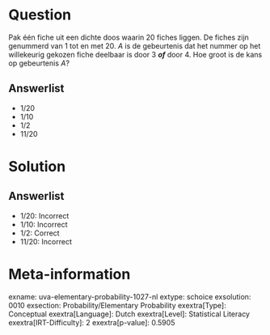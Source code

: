 Question
========

Pak één fiche uit een dichte doos waarin 20 fiches liggen. De fiches
zijn genummerd van 1 tot en met 20. *A* is de gebeurtenis dat het nummer
op het willekeurig gekozen fiche deelbaar is door 3 ***of*** door 4. Hoe
groot is de kans op gebeurtenis *A*?

Answerlist
----------

* 1/20
* 1/10
* 1/2
* 11/20

Solution
========

Answerlist
----------

* 1/20: Incorrect
* 1/10: Incorrect
* 1/2: Correct
* 11/20: Incorrect

Meta-information
================
exname: uva-elementary-probability-1027-nl
extype: schoice
exsolution: 0010
exsection: Probability/Elementary Probability
exextra[Type]: Conceptual
exextra[Language]: Dutch
exextra[Level]: Statistical Literacy
exextra[IRT-Difficulty]: 2
exextra[p-value]: 0.5905
